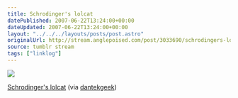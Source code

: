 ```yaml
---
title: Schrodinger's lolcat
datePublished: 2007-06-22T13:24:00+00:00
dateUpdated: 2007-06-22T13:24:00+00:00
layout: "../../../layouts/posts/post.astro"
originalUrl: http://stream.anglepoised.com/post/3033690/schrodingers-lolcat-via-dantekgeek
source: tumblr stream
tags: ["linklog"]
---
```


![](/images/notes/schrodingers-lolcat.jpg)

[Schrodinger's lolcat](https://flickr.com/photos/dantekgeek/522563155/) (via [dantekgeek](http://flickr.com/photos/dantekgeek))
